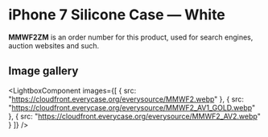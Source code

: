 
# iPhone 7 Silicone Case — White

<Callout type='info' emoji='👉🏻'>**MMWF2ZM** is an order number for this product, used for search engines, auction websites and such.</Callout>

## Image gallery

<LightboxComponent
    images={[
      {
        src: "https://cloudfront.everycase.org/everysource/MMWF2.webp"
      },
      {
        src: "https://cloudfront.everycase.org/everysource/MMWF2_AV1_GOLD.webp"
      },
      {
        src: "https://cloudfront.everycase.org/everysource/MMWF2_AV2.webp"
      }
    ]}
  />
